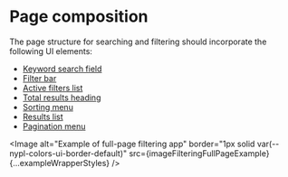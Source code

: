 


<Meta title="Style Guide/Filtering/Page composition" />

# Page composition

The page structure for searching and filtering should incorporate the following
UI elements:

- [Keyword search field](?path=/docs/style-guide-filtering-page-elements-keyword-search-field--docs)
- [Filter bar](?path=/docs/style-guide-filtering-page-elements-filter-bar--docs)
- [Active filters list](?path=/docs/style-guide-filtering-page-elements-active-filters-list--docs)
- [Total results heading](?path=/docs/style-guide-filtering-page-elements-total-results-heading--docs)
- [Sorting menu](?path=/docs/style-guide-filtering-page-elements-sorting-menu--docs)
- [Results list](?path=/docs/style-guide-filtering-page-elements-results-list--docs)
- [Pagination menu](?path=/docs/style-guide-filtering-page-elements-pagination-menu--docs)

<Image
  alt="Example of full-page filtering app"
  border="1px solid var(--nypl-colors-ui-border-default)"
  src={imageFilteringFullPageExample}
  {...exampleWrapperStyles}
/>

